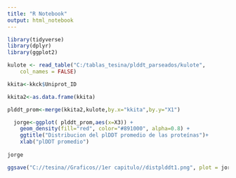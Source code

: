 ---
title: "R Notebook"
output: html_notebook
---

```{r}
library(tidyverse)
library(dplyr)
library(ggplot2)
```

```{r}
kulote <- read_table("C:/tablas_tesina/plddt_parseados/kulote", 
    col_names = FALSE)
```

```{r}
kkita<-kkck$Uniprot_ID
```


```{r}
kkita2<-as.data.frame(kkita)
```


```{r}
plddt_prom<-merge(kkita2,kulote,by.x="kkita",by.y="X1")

```


```{r}
  jorge<-ggplot( plddt_prom,aes(x=X3)) +
    geom_density(fill="red", color="#891000", alpha=0.8) +
    ggtitle("Distribucion del plDDT promedio de las proteínas")+
    xlab("plDDT promedio")
  
jorge
```


```{r}
ggsave("C://tesina//Graficos//1er capitulo//distplddt1.png", plot = jorge, width = 8, height = 6,dpi=300)
```


```{r}
```





